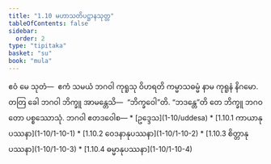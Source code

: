 ```yaml
---
title: "1.10 မဟာသတိပဋ္ဌာနသုတ္တ"
tableOfContents: false
sidebar:
  order: 2
type: "tipitaka"
basket: "su"
book: "mula"
---
```



<DynamicBreadcrumb />

<Division number="105" book="mula">

<Paragraph number="301" book="mula">
ဧဝံ မေ သုတံ—  ဧကံ သမယံ ဘဂဝါ ကုရူသု ဝိဟရတိ ကမ္မာသဓမ္မံ နာမ ကုရူနံ နိဂမော. တတြ ခေါ ဘဂဝါ ဘိက္ခူ အာမန္တေသိ—  “ဘိက္ခဝေါ”တိ. “ဘဒန္တေ”တိ တေ ဘိက္ခူ ဘဂဝတော ပစ္စဿောသုံ. ဘဂဝါ ဧတဒဝေါစ—

</Paragraph>
</Division>

<TableOfContents book="mula" section="1.10">
* [ဥဒ္ဒေသ](1-10/uddesa)
* [1.10.1 ကာယာနုပဿနာ](1-10/1-10-1)
* [1.10.2 ဝေဒနာနုပဿနာ](1-10/1-10-2)
* [1.10.3 စိတ္တာနုပဿနာ](1-10/1-10-3)
* [1.10.4 ဓမ္မာနုပဿနာ](1-10/1-10-4)
</TableOfContents>